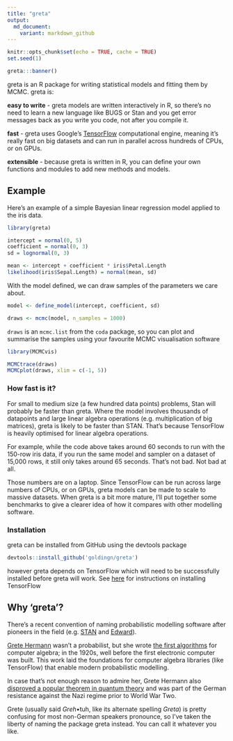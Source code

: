 ```yaml
---
title: "greta"
output:
  md_document:
    variant: markdown_github
---
```


```r
knitr::opts_chunk$set(echo = TRUE, cache = TRUE)
set.seed(1)
```

```r
greta:::banner()
```

greta is an R package for writing statistical models and fitting them by MCMC. greta is:

**easy to write** - greta models are written interactively in R, so there's no need to learn a new language like BUGS or Stan and you get error messages back as you write you code, not after you compile it.

**fast** - greta uses Google's [TensorFlow](https://www.tensorflow.org/) computational engine, meaning it's really fast on big datasets and can run in parallel across hundreds of CPUs, or on GPUs.

**extensible** - because greta is written in R, you can define your own functions and modules to add new methods and models.

## Example

Here's an example of a simple Bayesian linear regression model applied to the iris data.

```r
library(greta)

intercept = normal(0, 5)
coefficient = normal(0, 3)
sd = lognormal(0, 3)

mean <- intercept + coefficient * iris$Petal.Length
likelihood(iris$Sepal.Length) = normal(mean, sd)
```

With the model defined, we can draw samples of the parameters we care about.

```r
model <- define_model(intercept, coefficient, sd)

draws <- mcmc(model, n_samples = 1000)
```

`draws` is an `mcmc.list` from the `coda` package, so you can plot and summarise the samples using your favourite MCMC visualisation software

```r
library(MCMCvis)

MCMCtrace(draws)
MCMCplot(draws, xlim = c(-1, 5))
```

### How fast is it?

For small to medium size (a few hundred data points) problems, Stan will probably be faster than greta. Where the model involves thousands of datapoints and large linear algebra operations (e.g. multiplication of big matrices), greta is likely to be faster than STAN. That's because TensorFlow is heavily optimised for linear algebra operations.

For example, while the code above takes around 60 seconds to run with the 150-row iris data, if you run the same model and sampler on a dataset of 15,000 rows, it still only takes around 65 seconds. That's not bad. Not bad at all.

Those numbers are on a laptop. Since TensorFlow can be run across large numbers of CPUs, or on GPUs, greta models can be made to scale to massive datasets. When greta is a bit more mature, I'll put together some benchmarks to give a clearer idea of how it compares with other modelling software.

### Installation

greta can be installed from GitHub using the devtools package

```r
devtools::install_github('goldingn/greta')
```

however greta depends on TensorFlow which will need to be successfully installed before greta will work. See [here](https://www.tensorflow.org/install/) for instructions on installing TensorFlow

## Why 'greta'?

There's a recent convention of naming probabilistic modelling software after pioneers in the field (e.g. [STAN](https://en.wikipedia.org/wiki/Stanislaw_Ulam) and [Edward](https://en.wikipedia.org/wiki/George_E._P._Box)).

[Grete Hermann](https://en.wikipedia.org/wiki/Grete_Hermann) wasn't a probabilist, but she wrote [the first algorithms](http://dl.acm.org/citation.cfm?id=307342&coll=portal&dl=ACM) for computer algebra; in the 1920s, well before the first electronic computer was built. This work laid the foundations for computer algebra libraries (like TensorFlow) that enable modern probabilistic modelling.

In case that's not enough reason to admire her, Grete Hermann also [disproved a popular theorem in quantum theory](https://arxiv.org/pdf/0812.3986.pdf) and was part of the German resistance against the Nazi regime prior to World War Two.

Grete (usually said *Greh*•tuh, like its alternate spelling *Greta*) is pretty confusing for most non-German speakers pronounce, so I've taken the liberty of naming the package greta instead. You can call it whatever you like.
